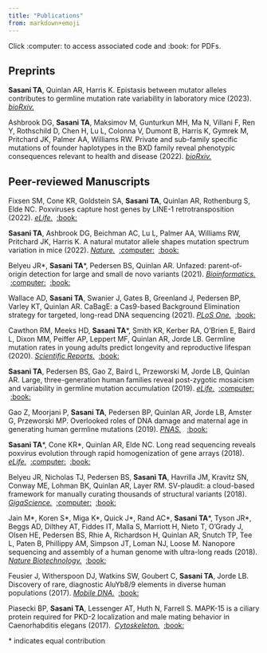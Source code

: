 ```yaml
---
title: "Publications"
from: markdown+emoji
---
```


Click :computer: to access associated code and :book: for PDFs.

## Preprints

**Sasani TA**, Quinlan AR, Harris K. Epistasis between mutator alleles contributes to germline mutation rate variability in laboratory mice (2023). [*bioRxiv.*](https://www.biorxiv.org/content/10.1101/2023.04.25.537217v1)

Ashbrook DG, **Sasani TA**, Maksimov M, Gunturkun MH, Ma N, Villani F, Ren Y, Rothschild D, Chen H, Lu L, Colonna V, Dumont B, Harris K, Gymrek M, Pritchard JK, Palmer AA, Williams RW. Private and sub-family specific mutations of founder haplotypes in the BXD family reveal phenotypic consequences relevant to health and disease (2022). [*bioRxiv.*](https://www.biorxiv.org/content/10.1101/2022.04.21.489063v1.abstract)

## Peer-reviewed Manuscripts

Fixsen SM, Cone KR, Goldstein SA, **Sasani TA**, Quinlan AR, Rothenburg S, Elde NC. Poxviruses capture host genes by LINE-1 retrotransposition (2022). [*eLife.*](https://elifesciences.org/articles/63332) \ [:book:](pdfs/fixsen_elife_2022.pdf)

**Sasani TA**, Ashbrook DG, Beichman AC, Lu L, Palmer AA, Williams RW, Pritchard JK, Harris K. A natural mutator allele shapes mutation spectrum variation in mice (2022). [*Nature.*](https://www.nature.com/articles/s41586-022-04701-5) \ [:computer:](https://github.com/tomsasani/bxd_mutator_manuscript) \ [:book:](pdfs/sasani_nature_2022.pdf)

Belyeu JR*, **Sasani TA**\*, Pedersen BS, Quinlan AR. Unfazed: parent-of-origin detection for large and small de novo variants (2021). [*Bioinformatics.*](https://doi.org/10.1093/bioinformatics/btab454) \ [:computer:](https://github.com/jbelyeu/unfazed) \ [:book:](pdfs/belyeu_bioinfo_2021.pdf)

Wallace AD, **Sasani TA**, Swanier J, Gates B, Greenland J, Pedersen BP, Varley KT, Quinlan AR. CaBagE: a Cas9-based Background Elimination strategy for targeted, long-read DNA sequencing (2021). [*PLoS One.*](https://doi.org/10.1371/journal.pone.0241253) \ [:book:](pdfs/wallace_plos_2021.pdf)

Cawthon RM, Meeks HD, **Sasani TA***, Smith KR, Kerber RA, O'Brien E, Baird L, Dixon MM, Peiffer AP, Leppert MF, Quinlan AR, Jorde LB. Germline mutation rates in young adults predict longevity and reproductive lifespan (2020). [*Scientific Reports.*](https://www.nature.com/articles/s41598-020-66867-0) \ [:book:](pdfs/cawthon_scirep_2020.pdf)

**Sasani TA**, Pedersen BS, Gao Z, Baird L, Przeworski M, Jorde LB, Quinlan AR. Large, three-generation human families reveal post-zygotic mosaicism and variability in germline mutation accumulation (2019). [*eLife.*](https://elifesciences.org/articles/46922) \ [:computer:](https://github.com/quinlan-lab/ceph-dnm-manuscript) \ [:book:](pdfs/sasani_elife_2019.pdf)

Gao Z, Moorjani P, **Sasani TA**, Pedersen BP, Quinlan AR, Jorde LB, Amster G, Przeworski MP. Overlooked roles of DNA damage and maternal age in generating human germline mutations (2019). [*PNAS.*](https://www.pnas.org/content/116/19/9491.short) \  [:book:](pdfs/gao_pnas_2019.pdf)

**Sasani TA**\*, Cone KR\*, Quinlan AR, Elde NC. Long read sequencing reveals poxvirus evolution through rapid homogenization of gene arrays (2018). [*eLife.*](https://elifesciences.org/articles/35453) \ [:computer:](https://github.com/tomsasani/vacv-ont-manuscript) \ [:book:](pdfs/sasani_elife_2018.pdf)

Belyeu JR, Nicholas TJ, Pedersen BS, **Sasani TA**, Havrilla JM, Kravitz SN, Conway ME, Lohman BK, Quinlan AR, Layer RM. SV-plaudit: a cloud-based framework for manually curating thousands of structural variants (2018). [*GigaScience.*](https://academic.oup.com/gigascience/article/7/7/giy064/5026174) \ [:computer:](https://github.com/jbelyeu/SV-plaudit) \ [:book:](pdfs/belyeu_giga_2018.pdf)

Jain M\*, Koren S\*, Miga K\*, Quick J\*, Rand AC\*, **Sasani TA**\*, Tyson JR*, Beggs AD, Dilthey AT, Fiddes IT, Malla S, Marriott H, Nieto T, O’Grady J, Olsen HE, Pedersen BS, Rhie A, Richardson H, Quinlan AR, Snutch TP, Tee L, Paten B, Phillippy AM, Simpson JT, Loman NJ, Loose M. Nanopore sequencing and assembly of a human genome with ultra-long reads (2018). [*Nature Biotechnology.*](https://www.nature.com/articles/nbt.4060) \ [:book:](pdfs/jain_natbio_2018.pdf)

Feusier J, Witherspoon DJ, Watkins SW, Goubert C, **Sasani TA**, Jorde LB. Discovery of rare, diagnostic AluYb8/9 elements in diverse human populations (2017). [*Mobile DNA.*](https://mobilednajournal.biomedcentral.com/articles/10.1186/s13100-017-0093-0) \ [:book:](pdfs/feusier_mobdna_2017.pdf)

Piasecki BP, **Sasani TA**, Lessenger AT, Huth N, Farrell S. MAPK-15 is a ciliary protein required for PKD-2 localization and male mating behavior in Caenorhabditis elegans (2017). \ [*Cytoskeleton.*](https://doi.org/10.1002/cm.21387) \ [:book:](pdfs/piasecki_cytoskeleton_2017.pdf)

\* indicates equal contribution